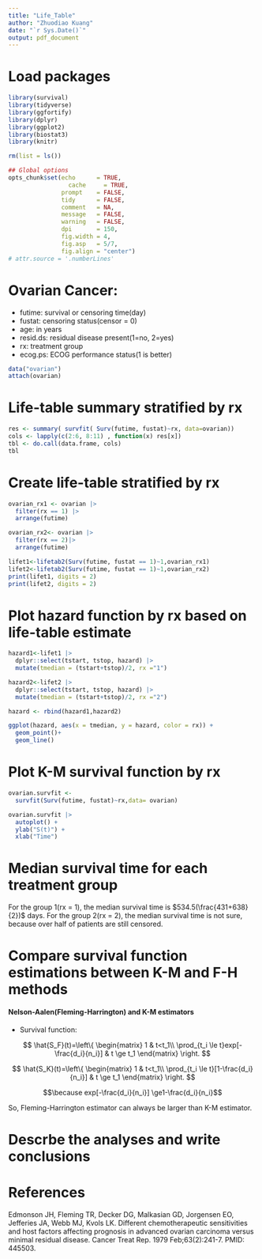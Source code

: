 ```yaml
---
title: "Life_Table"
author: "Zhuodiao Kuang"
date: "`r Sys.Date()`"
output: pdf_document
---
```




# Load packages

```r
library(survival)
library(tidyverse)
library(ggfortify)
library(dplyr)
library(ggplot2)
library(biostat3)
library(knitr)
```

```r
rm(list = ls())

## Global options
opts_chunk$set(echo      = TRUE,
	             cache     = TRUE,
               prompt    = FALSE,
               tidy      = FALSE,
               comment   = NA,
               message   = FALSE,
               warning   = FALSE,
               dpi       = 150,
               fig.width = 4, 
               fig.asp   = 5/7,
               fig.align = "center")
# attr.source = '.numberLines'
```

# Ovarian Cancer:

* futime: survival or censoring time(day)
* fustat: censoring status(censor = 0)
* age: in years
* resid.ds: residual disease present(1=no, 2=yes)
* rx: treatment group
* ecog.ps: ECOG performance status(1 is better)

```r
data("ovarian")
attach(ovarian)
```


# Life-table summary stratified by rx
```r
res <- summary( survfit( Surv(futime, fustat)~rx, data=ovarian))
cols <- lapply(c(2:6, 8:11) , function(x) res[x])
tbl <- do.call(data.frame, cols)
tbl
```


# Create life-table stratified by rx

```r
ovarian_rx1 <- ovarian |>
  filter(rx == 1) |>
  arrange(futime)

ovarian_rx2<- ovarian |>
  filter(rx == 2)|>
  arrange(futime)

lifet1<-lifetab2(Surv(futime, fustat == 1)~1,ovarian_rx1)
lifet2<-lifetab2(Surv(futime, fustat == 1)~1,ovarian_rx2)
print(lifet1, digits = 2)
print(lifet2, digits = 2)
```


# Plot hazard function by rx based on life-table estimate

```r
hazard1<-lifet1 |>
  dplyr::select(tstart, tstop, hazard) |>
  mutate(tmedian = (tstart+tstop)/2, rx ="1")

hazard2<-lifet2 |>
  dplyr::select(tstart, tstop, hazard) |>
  mutate(tmedian = (tstart+tstop)/2, rx ="2")

hazard <- rbind(hazard1,hazard2)
```

```r
ggplot(hazard, aes(x = tmedian, y = hazard, color = rx)) +
  geom_point()+
  geom_line()


```



# Plot K-M survival function by rx

```r
ovarian.survfit <-
  survfit(Surv(futime, fustat)~rx,data= ovarian)

ovarian.survfit |>
  autoplot() +
  ylab("S(t)") +
  xlab("Time")
```

# Median survival time for each treatment group

For the group 1(rx = 1), the median survival time is $534.5(\frac{431+638}{2})$ days.
For the group 2(rx = 2), the median survival time is not sure, because over half of patients are still censored.

# Compare survival function estimations between K-M and F-H methods

#### Nelson-Aalen(Fleming-Harrington) and K-M estimators

* Survival function:

$$ \hat{S_F}(t)=\left\{
\begin{matrix}
     1    &  t<t_1\\
  \prod_{t_i \le t}exp[-\frac{d_i}{n_i}] & t \ge t_1
\end{matrix}
\right.
$$

$$ \hat{S_K}(t)=\left\{
\begin{matrix}
     1    &  t<t_1\\
  \prod_{t_i \le t}[1-\frac{d_i}{n_i}] & t \ge t_1
\end{matrix}
\right.
$$

$$\because exp[-\frac{d_i}{n_i}] \ge1-\frac{d_i}{n_i}$$

So, Fleming-Harrington estimator can always be larger than K-M estimator.

# Descrbe the analyses and write conclusions



# References

Edmonson JH, Fleming TR, Decker DG, Malkasian GD, Jorgensen EO, Jefferies JA, Webb MJ, Kvols LK. Different chemotherapeutic sensitivities and host factors affecting prognosis in advanced ovarian carcinoma versus minimal residual disease. Cancer Treat Rep. 1979 Feb;63(2):241-7. PMID: 445503.

